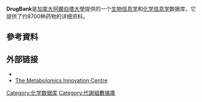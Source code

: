 {{NoteTA |G1=ME
|1=zh-tw:資訊;zh-hk: ;zh-hans:信息 ;
}}
{{Infobox biodatabase
| title       = DrugBank
| logo        =
| description = Drug database
| scope       = Chemical structures, small molecule drugs, biotech drugs, drug targets, drug transporters, drug target sequences, drug target SNPs, drug metabolites, drug descriptions, disease associations, dosage data, food and drug interactions, adverse drug reactions, pharmacology, mechanisms of action, drug metabolism, chemical synthesis, patent and pricing data, chemical properties, nomenclature, synonyms, chemical taxonomy, drug NMR spectra, drug GC-MS spectra, drug LC-MS spectra
| center      = 加拿大阿尔伯塔大学和代谢物组学创新中心
| laboratory  = Dr. David Wishart
| author      = 
|citation = DrugBank: a comprehensive resource for in silico drug discovery and exploration.<ref name="pmid16381955">{{Cite journal|title=DrugBank: a comprehensive resource for in silico drug discovery and exploration|url=https://academic.oup.com/nar/article-lookup/doi/10.1093/nar/gkj067|last=Wishart|first=D. S.|date=2006-01-01|journal=Nucleic Acids Research|issue=90001|doi=10.1093/nar/gkj067|volume=34|pages=D668–D672|language=en|issn=0305-1048|pmc=PMC1347430|pmid=16381955|access-date=2021-04-29|archive-date=2017-08-06|archive-url=https://web.archive.org/web/20170806033536/https://academic.oup.com/nar/article-lookup/doi/10.1093/nar/gkj067|dead-url=no}}</ref>
| released    = 
| format      = 
| url         = {{URL|www.drugbank.ca}}
| download    = {{URL|www.drugbank.ca/downloads}}
| frequency   = 每2年进行一次修正和更新
| curation    = 人工监管
}}

'''DrugBank'''是[[加拿大|加拿大]][[阿爾伯塔大學|阿爾伯塔大學]]提供的一个[[生物信息学|生物信息学]]和[[化学信息学|化学信息学]]数据库，它提供了约8700种药物的详细资料。

== 參考資料 ==
{{reflist}}

== 外部链接 ==
* {{Official website|http://www.drugbank.ca}}
* [http://www.panamp.ca/ The Metabolomics Innovation Centre]{{Wayback|url=http://www.panamp.ca/|date=20140202194226}}

{{Chem-stub}}
{{Medicine-stub}}

[[Category:化学数据库|Category:化学数据库]]
[[Category:代謝組數據庫|Category:代謝組數據庫]]